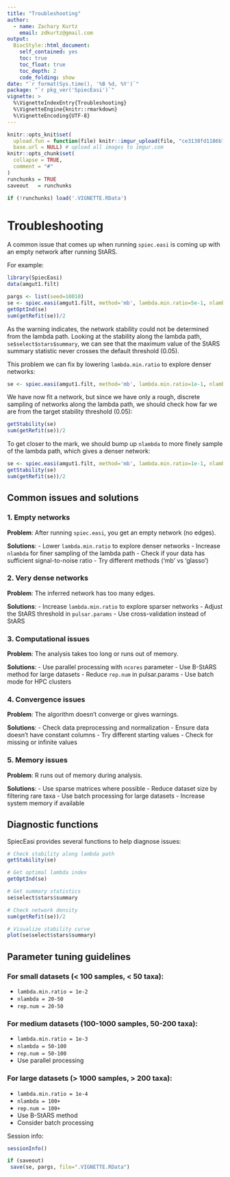 ```yaml
---
title: "Troubleshooting"
author: 
  - name: Zachary Kurtz
    email: zdkurtz@gmail.com
output: 
  BiocStyle::html_document:
    self_contained: yes
    toc: true
    toc_float: true
    toc_depth: 2
    code_folding: show
date: "`r format(Sys.time(), '%B %d, %Y')`"
package: "`r pkg_ver('SpiecEasi')`"
vignette: >
  %\VignetteIndexEntry{Troubleshooting}
  %\VignetteEngine{knitr::rmarkdown}
  %\VignetteEncoding{UTF-8}  
---
```


```r
knitr::opts_knit$set(
  upload.fun = function(file) knitr::imgur_upload(file, "ce3138fd1186b7d"),
  base.url = NULL) # upload all images to imgur.com
knitr::opts_chunk$set(
  collapse = TRUE,
  comment = "#"
)
runchunks = TRUE
saveout   = runchunks

if (!runchunks) load('.VIGNETTE.RData')
```

# Troubleshooting

A common issue that comes up when running `spiec.easi` is coming up with an empty network after running StARS.

For example:

```r
library(SpiecEasi)
data(amgut1.filt)

pargs <- list(seed=10010)
se <- spiec.easi(amgut1.filt, method='mb', lambda.min.ratio=5e-1, nlambda=10, pulsar.params=pargs)
getOptInd(se)
sum(getRefit(se))/2
```

As the warning indicates, the network stability could not be determined from the lambda path. Looking at the stability along the lambda path, `se$select$stars$summary`, we can see that the maximum value of the StARS summary statistic never crosses the default threshold (0.05).

This problem we can fix by lowering `lambda.min.ratio` to explore denser networks:

```r
se <- spiec.easi(amgut1.filt, method='mb', lambda.min.ratio=1e-1, nlambda=10, pulsar.params=pargs)
```

We have now fit a network, but since we have only a rough, discrete sampling of networks along the lambda path, we should check how far we are from the target stability threshold (0.05):

```r
getStability(se)
sum(getRefit(se))/2
```

To get closer to the mark, we should bump up `nlambda` to more finely sample of the lambda path, which gives a denser network:

```r
se <- spiec.easi(amgut1.filt, method='mb', lambda.min.ratio=1e-1, nlambda=100, pulsar.params=pargs)
getStability(se)
sum(getRefit(se))/2
```

## Common issues and solutions

### 1. Empty networks

**Problem**: After running `spiec.easi`, you get an empty network (no edges).

**Solutions**:
- Lower `lambda.min.ratio` to explore denser networks
- Increase `nlambda` for finer sampling of the lambda path
- Check if your data has sufficient signal-to-noise ratio
- Try different methods ('mb' vs 'glasso')

### 2. Very dense networks

**Problem**: The inferred network has too many edges.

**Solutions**:
- Increase `lambda.min.ratio` to explore sparser networks
- Adjust the StARS threshold in `pulsar.params`
- Use cross-validation instead of StARS

### 3. Computational issues

**Problem**: The analysis takes too long or runs out of memory.

**Solutions**:
- Use parallel processing with `ncores` parameter
- Use B-StARS method for large datasets
- Reduce `rep.num` in pulsar.params
- Use batch mode for HPC clusters

### 4. Convergence issues

**Problem**: The algorithm doesn't converge or gives warnings.

**Solutions**:
- Check data preprocessing and normalization
- Ensure data doesn't have constant columns
- Try different starting values
- Check for missing or infinite values

### 5. Memory issues

**Problem**: R runs out of memory during analysis.

**Solutions**:
- Use sparse matrices where possible
- Reduce dataset size by filtering rare taxa
- Use batch processing for large datasets
- Increase system memory if available

## Diagnostic functions

SpiecEasi provides several functions to help diagnose issues:

```r
# Check stability along lambda path
getStability(se)

# Get optimal lambda index
getOptInd(se)

# Get summary statistics
se$select$stars$summary

# Check network density
sum(getRefit(se))/2

# Visualize stability curve
plot(se$select$stars$summary)
```

## Parameter tuning guidelines

### For small datasets (< 100 samples, < 50 taxa):
- `lambda.min.ratio = 1e-2`
- `nlambda = 20-50`
- `rep.num = 20-50`

### For medium datasets (100-1000 samples, 50-200 taxa):
- `lambda.min.ratio = 1e-3`
- `nlambda = 50-100`
- `rep.num = 50-100`
- Use parallel processing

### For large datasets (> 1000 samples, > 200 taxa):
- `lambda.min.ratio = 1e-4`
- `nlambda = 100+`
- `rep.num = 100+`
- Use B-StARS method
- Consider batch processing

Session info:
```r
sessionInfo()
```

```r
if (saveout)
 save(se, pargs, file=".VIGNETTE.RData")
``` 